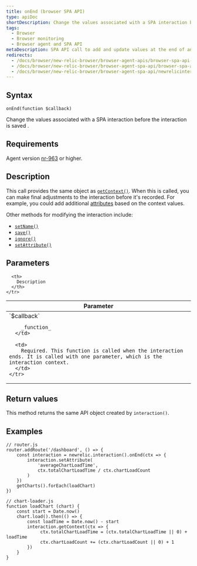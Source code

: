 ```yaml
---
title: onEnd (browser SPA API)
type: apiDoc
shortDescription: Change the values associated with a SPA interaction before the interaction is saved .
tags:
  - Browser
  - Browser monitoring
  - Browser agent and SPA API
metaDescription: SPA API call to add and update values at the end of an interaction event for browser monitoring.
redirects:
  - /docs/browser/new-relic-browser/browser-agent-apis/browser-spa-api-newrelicinteractiononend
  - /docs/browser/new-relic-browser/browser-agent-spa-api/browser-spa-api-newrelicinteractiononend
  - /docs/browser/new-relic-browser/browser-agent-spa-api/newrelicinteractiononend-browser-spa-agent-api
---
```


## Syntax

```
onEnd(function $callback)
```

Change the values associated with a SPA interaction before the interaction is saved .

## Requirements

Agent version [nr-963](/docs/release-notes/new-relic-browser-release-notes/browser-agent-release-notes) or higher.

## Description

This call provides the same object as [`getContext()`](/docs/browser/new-relic-browser/browser-agent-apis/browser-spa-api-newrelicinteractiongetcontext). When this is called, you can make final adjustments to the interaction before it's recorded. For example, you could add additional [attributes](/docs/using-new-relic/welcome-new-relic/getting-started/glossary#attribute) based on the context values.

Other methods for modifying the interaction include:

* [`setName()`](/docs/browser/new-relic-browser/browser-agent-apis/browser-spa-api-newrelicinteractionsetname)
* [`save()`](/docs/browser/new-relic-browser/browser-agent-apis/browser-spa-api-newrelicinteractionsave)
* [`ignore()`](/docs/browser/new-relic-browser/browser-agent-apis/browser-spa-api-newrelicinteractionignore)
* [`setAttribute()`](/docs/browser/new-relic-browser/browser-agent-apis/browser-spa-api-newrelicinteractionsetattribute)

## Parameters

<table>
  <thead>
    <tr>
      <th width="25%">
        Parameter
      </th>

      <th>
        Description
      </th>
    </tr>
  </thead>

  <tbody>
    <tr>
      <td>
        `$callback`

        _function_
      </td>

      <td>
        Required. This function is called when the interaction ends. It is called with one parameter, which is the interaction context.
      </td>
    </tr>
  </tbody>
</table>

## Return values

This method returns the same API object created by `interaction()`.

## Examples

```
// router.js
router.addRoute('/dashboard', () => {
    const interaction = newrelic.interaction().onEnd(ctx => {
        interaction.setAttribute(
            'averageChartLoadTime',
            ctx.totalChartLoadTime / ctx.chartLoadCount
        )
    })
    getCharts().forEach(loadChart)
})

// chart-loader.js
function loadChart (chart) {
    const start = Date.now()
    chart.load().then(() => {
        const loadTime = Date.now() - start
        interaction.getContext(ctx => {
             ctx.totalChartLoadTime = (ctx.totalChartLoadTime || 0) + loadTime
             ctx.chartLoadCount += (ctx.chartLoadCount || 0) + 1
        })
    }
}
```
